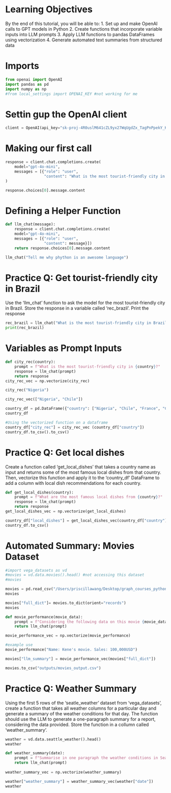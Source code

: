 # Learning Objectives
By the end of this tutorial, you will be able to:
1. Set up and make OpenAI calls to GPT models in Python
2. Create functions that incorporate variable inputs into LLM prompts
3. Apply LLM functions to pandas DataFrames using vectorization 
4. Generate automated text summaries from structured data

# Imports
```python
from openai import OpenAI
import pandas as pd
import numpy as np
#from local_settings import OPENAI_KEY #not working for me
```

# Settin gup the OpenAI client


```python
client = OpenAI(api_key="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")
```

# Making our first call


```python
response = client.chat.completions.create(
    model="gpt-4o-mini",
    messages = [{"role": "user",
                 "content": "What is the most tourist-friendly city in France?"}]
)
```

```python
response.choices[0].message.content
```

# Defining a Helper Function


```python
def llm_chat(message):
    response = client.chat.completions.create(
    model="gpt-4o-mini",
    messages = [{"role": "user",
                 "content": message}])
    return response.choices[0].message.content

```


```python
llm_chat("Tell me why phython is an awesome language")
```

# Practice Q: Get tourist-friendly city in Brazil
Use the 'llm_chat' function to ask the model for the most tourist-friendly city in Brazil. Store the response in a variable called 'rec_brazil'. Print the response

```python
rec_brazil = llm_chat("What is the most tourist-friendly city in Brazil?")
print(rec_brazil)
``` 

# Variables as Prompt Inputs


```python
def city_rec(country):
    prompt = f"What is the most tourist-friendly city in {country}?"
    response = llm_chat(prompt)
    return response
city_rec_vec = np.vectorize(city_rec)
```

```python
city_rec("Nigeria")
```
```python
city_rec_vec(["Nigeria", "Chile"])
```
```python
country_df = pd.DataFrame({"country": ["Nigeria", "Chile", "France", "Canada"]})
country_df
```

```python
#Using the vectorized function on a dataframe
country_df["city_rec"] = city_rec_vec (country_df["country"])
country_df.to_csv().to_csv()
```

# Practice Q: Get local dishes
Create a function called 'get_local_dishes' that takes a country name as input and returns some of the most famous local dishes from that country. Then, vectorize this function and apply it to the 'country_df' DataFrame to add a column with local dish recommendations for each country.


```python
def get_local_dishes(country):
    prompt = f"What are the most famous local dishes from {country}?"
    response = llm_chat(prompt)
    return response
get_local_dishes_vec = np.vectorize(get_local_dishes)

country_df["local_dishes"] = get_local_dishes_vec(country_df["country"])
country_df.to_csv()
```

# Automated Summary: Movies Dataset
```python
#import vega_datasets as vd
#movies = vd.data.movies().head() #not accessing this dataset
#movies
```

```python
movies = pd.read_csv("/Users/priscillawang/Desktop/graph_courses_python/data/movies-1731168734.9527.csv").head()
movies
```

```python
movies["full_dict"]= movies.to_dict(orient="records")
movies
```

```python
def movie_performance(movie_data):
    prompt = f"Considering the following data on this movie {movie_data}, provide a one paragraph summary of its performance for my report."
    return llm_chat(prompt)

movie_performance_vec = np.vectorize(movie_performance)
```

```python
#example use
movie_performance("Name: Kene's movie. Sales: 100,000USD")
```

```python
movies["llm_summary"] = movie_performance_vec(movies["full_dict"])

movies.to_csv("outputs/movies_output.csv")
```

# Practice Q: Weather Summary
Using the first 5 rows of the 'seatle_weather' dataset from 'vega_datasets', create a function that takes all weather columns for a particular day and generate a summary of the weather conditions for that day. The function should use the LLM to generate a one-paragraph summary for a report, considering the data provided. Store the function in a collumn called 'weather_summary'.

```python
weather = vd.data.seattle_weather().head()
weather
```

```python
def weather_summary(date):
    prompt = f"Summarise in one paragraph the weather conditions in Seatle on {date}."
    return llm_chat(prompt)
   
weather_summary_vec = np.vectorize(weather_summary) 
```

```python
weather["weather_summary"] = weather_summary_vec(weather["date"])
weather
```